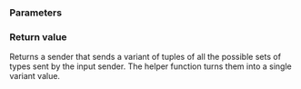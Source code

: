 {{cpp/execution/title|into_variant}}
{{cpp/execution/navbar}}

{{ddcl|header=execution|since=c++26|
execution::sender auto into_variant( execution::sender auto snd );
}}

===Parameters===
{{par begin}}
{{par|snd|input sender which can send multiple sets of values depending on runtime conditions.}}
{{par end}}

===Return value===
Returns a sender that sends a variant of tuples of all the possible sets of types sent by the input sender. The helper function turns them into a single variant value.

{{langlinks|de|es|ja|ru|zh}}